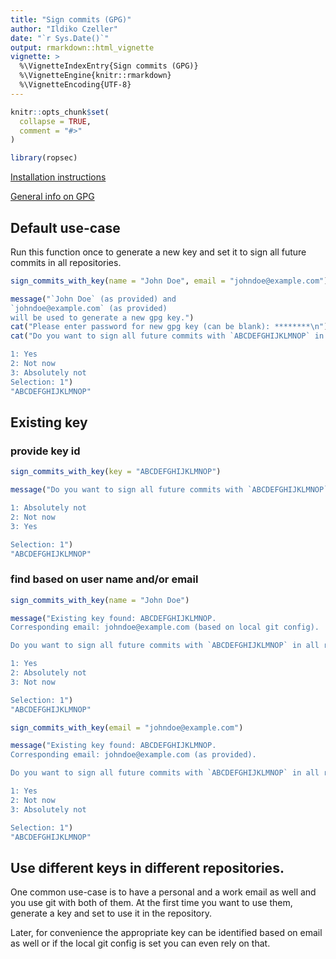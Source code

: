 ```yaml
---
title: "Sign commits (GPG)"
author: "Ildiko Czeller"
date: "`r Sys.Date()`"
output: rmarkdown::html_vignette
vignette: >
  %\VignetteIndexEntry{Sign commits (GPG)}
  %\VignetteEngine{knitr::rmarkdown}
  %\VignetteEncoding{UTF-8}
---
```


```r
knitr::opts_chunk$set(
  collapse = TRUE,
  comment = "#>"
)
```

```r
library(ropsec)
```

[Installation instructions](https://github.com/jeroen/gpg)

[General info on GPG](https://cran.r-project.org/web/packages/gpg/vignettes/intro.html)

## Default use-case

Run this function once to generate a new key and set it to sign all future commits in all repositories.

```r
sign_commits_with_key(name = "John Doe", email = "johndoe@example.com")
```

```r
message("`John Doe` (as provided) and
`johndoe@example.com` (as provided)
will be used to generate a new gpg key.")
cat("Please enter password for new gpg key (can be blank): ********\n")
cat("Do you want to sign all future commits with `ABCDEFGHIJKLMNOP` in all repositories?

1: Yes
2: Not now
3: Absolutely not
Selection: 1")
"ABCDEFGHIJKLMNOP"
```



## Existing key

### provide key id

```r
sign_commits_with_key(key = "ABCDEFGHIJKLMNOP")
```

```r
message("Do you want to sign all future commits with `ABCDEFGHIJKLMNOP` in all repositories?

1: Absolutely not
2: Not now
3: Yes

Selection: 1")
"ABCDEFGHIJKLMNOP"
```

### find based on user name and/or email

```r
sign_commits_with_key(name = "John Doe")
```

```r
message("Existing key found: ABCDEFGHIJKLMNOP.
Corresponding email: johndoe@example.com (based on local git config).

Do you want to sign all future commits with `ABCDEFGHIJKLMNOP` in all repositories?

1: Yes
2: Absolutely not
3: Not now

Selection: 1")
"ABCDEFGHIJKLMNOP"
```

```r
sign_commits_with_key(email = "johndoe@example.com")
```

```r
message("Existing key found: ABCDEFGHIJKLMNOP.
Corresponding email: johndoe@example.com (as provided).

Do you want to sign all future commits with `ABCDEFGHIJKLMNOP` in all repositories?

1: Yes
2: Not now
3: Absolutely not

Selection: 1")
"ABCDEFGHIJKLMNOP"
```


## Use different keys in different repositories.

One common use-case is to have a personal and a work email as well and you use git with both of them. At the first time you want to use them, generate a key and set to use it in the repository.

Later, for convenience the appropriate key can be identified based on email as well or if the local git config is set you can even rely on that.